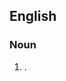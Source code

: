 {{also|banana bender}}
==English==

===Noun===
{{en-noun}}

# {{alternative form of|en|banana bender|nodot=1}}.